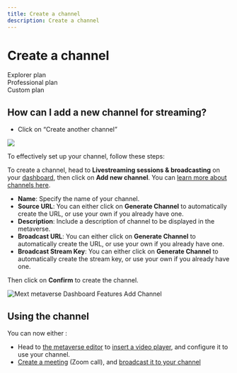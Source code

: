 ```yaml
---
title: Create a channel
description: Create a channel
---
```


# **Create a channel**

<div class="flex-row">
  <div class="plan">Explorer plan</div>
  <div class="plan">Professional plan</div>
  <div class="plan">Custom plan</div>
</div>

## How can I add a new channel for streaming?

* Click on “Create another channel” 

![](/img/Documentationspeedchannel.jpg)

To effectively set up your channel, follow these steps:

To create a channel, head to **Livestreaming sessions & broadcasting** on your [dashboard](https://dashboard.mext.app/metaverse), then click on **Add new channel**.
You can [learn more about channels here](/docs/metaverse/manage-your-events/metaverse-tv/how-channels-work).

* **Name**: Specify the name of your channel.
* **Source URL**: You can either click on **Generate Channel** to automatically create the URL, or use your own if you already have one.
* **Description**: Include a description of channel to be displayed in the metaverse.
* **Broadcast URL**: You can either click on **Generate Channel** to automatically create the URL, or use your own if you already have one.
* **Broadcast Stream Key**: You can either click on **Generate Channel** to automatically create the stream key, or use your own if you already have one.

Then click on **Confirm** to create the channel.

![Mext metaverse Dashboard Features Add Channel](/img/metaverse/add-channel.jpg)

## Using the channel

You can now either :

* Head to [the metaverse editor](/docs/metaverse/manage-your-metaverse/customize-your-metaverse/metaverse-editor) to [insert a video player](/docs/metaverse/manage-your-metaverse/customize-your-metaverse/types-of-models/videos-and-screens), and configure it to use your channel.
* [Create a meeting](/docs/metaverse/manage-your-events/video-meetings/create-a-meeting) (Zoom call), and [broadcast it to your channel](/docs/metaverse/manage-your-events/metaverse-tv/broadcasting-a-meeting)
